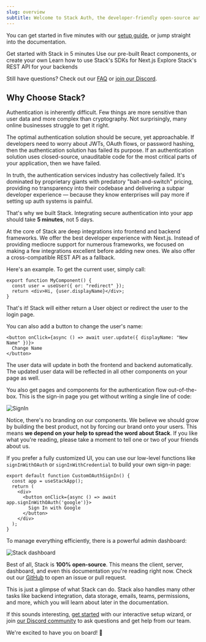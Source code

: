 ```yaml
---
slug: overview
subtitle: Welcome to Stack Auth, the developer-friendly open-source authentication platform that gets you started in minutes!
---
```


You can get started in five minutes with our [setup guide](/getting-started/setup), or jump straight into the documentation.

<CardGroup>
  <Card 
    title="Setup & Installation"
    icon="fa-regular fa-play" 
    href="/getting-started/setup"
  >
    Get started with Stack in 5 minutes
  </Card>
  <Card 
    title="Components"
    icon="fa-solid fa-puzzle"
    href="/components"
  >
    Use our pre-built React components, or create your own
  </Card>
  <Card 
    title="SDK Reference"
    icon="fa-regular fa-file-lines" 
    href="/sdk"
  >
    Learn how to use Stack's SDKs for Next.js
  </Card>
  <Card 
    title="REST API Reference"
    icon="fa-solid fa-code" 
    href="/rest-api"
  >
    Explore Stack's REST API for your backends
  </Card>
</CardGroup>

Still have questions? Check out our [FAQ](/faq) or [join our Discord](https://discord.stack-auth.com).

## Why Choose Stack?

Authentication is inherently difficult. Few things are more sensitive than user data and more complex than cryptography. Not surprisingly, many online businesses struggle to get it right.

The optimal authentication solution should be secure, yet approachable. If developers need to worry about JWTs, OAuth flows, or password hashing, then the authentication solution has failed its purpose. If an authentication solution uses closed-source, unauditable code for the most critical parts of your application, then we have failed.

In truth, the authentication services industry has collectively failed. It's dominated by proprietary giants with predatory "bait-and-switch" pricing, providing no transparency into their codebase and delivering a subpar developer experience — because they know enterprises will pay more if setting up auth systems is painful.

That's why we built Stack. Integrating secure authentication into your app should take **5 minutes**, not 5 days.

At the core of Stack are deep integrations into frontend and backend frameworks. We offer the best developer experience with Next.js. Instead of providing mediocre support for numerous frameworks, we focused on making a few integrations excellent before adding new ones. We also offer a cross-compatible REST API as a fallback.

Here's an example. To get the current user, simply call:

```tsx
export function MyComponent() {
  const user = useUser({ or: "redirect" });
  return <div>Hi, {user.displayName}</div>;
}
```

That's it! Stack will either return a User object or redirect the user to the login page.

You can also add a button to change the user's name:

```tsx
<button onClick={async () => await user.update({ displayName: "New Name" })}>
  Change Name
</button>
```

The user data will update in both the frontend and backend automatically. The updated user data will be reflected in all other components on your page as well.

You also get pages and components for the authentication flow out-of-the-box. This is the sign-in page you get without writing a single line of code:

<div className="stack-white-image-showcase">
  <img src="./imgs/sign-in.png" alt="SignIn" className="stack-350h" />
</div>

Notice, there's no branding on our components. We believe we should grow by building the best product, not by forcing our brand onto your users. This means **we depend on your help to spread the word about Stack**. If you like what you're reading, please take a moment to tell one or two of your friends about us.

If you prefer a fully customized UI, you can use our low-level functions like `signInWithOAuth` or `signInWithCredential` to build your own sign-in page:

```tsx
export default function CustomOAuthSignIn() {
  const app = useStackApp();
  return (
    <div>
      <button onClick={async () => await app.signInWithOAuth('google')}>
        Sign In with Google
      </button>
    </div>
  );
}
```

To manage everything efficiently, there is a powerful admin dashboard:

![Stack dashboard](./imgs/dashboard.png)

Best of all, Stack is **100% open-source**. This means the client, server, dashboard, and even this documentation you're reading right now. Check out our [GitHub](https://github.com/stack-auth/stack-auth) to open an issue or pull request.

This is just a glimpse of what Stack can do. Stack also handles many other tasks like backend integration, data storage, emails, teams, permissions, and more, which you will learn about later in the documentation.

If this sounds interesting, [get started](/getting-started/setup) with our interactive setup wizard, or join [our Discord community](https://discord.stack-auth.com) to ask questions and get help from our team.

We're excited to have you on board! 🚀
